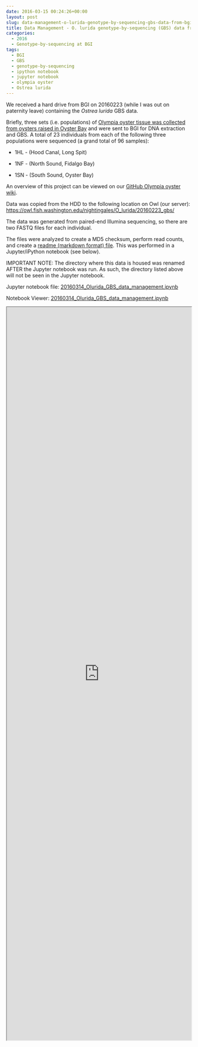```yaml
---
date: 2016-03-15 00:24:26+00:00
layout: post
slug: data-management-o-lurida-genotype-by-sequencing-gbs-data-from-bgi
title: Data Management - O. lurida genotype-by-sequencing (GBS) data from BGI
categories:
  - 2016
  - Genotype-by-sequencing at BGI
tags:
  - BGI
  - GBS
  - genotype-by-sequencing
  - ipython notebook
  - jupyter notebook
  - olympia oyster
  - Ostrea lurida
---
```


We received a hard drive from BGI on 20160223 (while I was out on paternity leave) containing the _Ostrea lurida_ GBS data.

Briefly, three sets (i.e. populations) of [Olympia oyster tissue was collected from oysters raised in Oyster Bay](https://robertslab.github.io/sams-notebook/2015/11/30/sample-submission-oly-oyster-bay-tissues-for-gbs.html) and were sent to BGI for DNA extraction and GBS. A total of 23 individuals from each of the following three populations were sequenced (a grand total of 96 samples):




    
  * 1HL - (Hood Canal, Long Spit)

    
  * 1NF - (North Sound, Fidalgo Bay)

    
  * 1SN - (South Sound, Oyster Bay)



An overview of this project can be viewed on our [GitHub Olympia oyster wiki](https://github.com/RobertsLab/project-olympia.oyster-genomic/wiki/Genotype-by-sequencing-November-2015).

Data was copied from the HDD to the following location on Owl (our server): [https://owl.fish.washington.edu/nightingales/O_lurida/20160223_gbs/](http://owl.fish.washington.edu/nightingales/O_lurida/20160223_gbs/)

The data was generated from paired-end Illumina sequencing, so there are two FASTQ files for each individual.

The files were analyzed to create a MD5 checksum, perform read counts, and create a [readme (markdown format) file](https://owl.fish.washington.edu/nightingales/O_lurida/20160223_gbs/readme.md). This was performed in a Jupyter/iPython notebook (see below).

IMPORTANT NOTE: The directory where this data is housed was renamed AFTER the Jupyter notebook was run. As such, the directory listed above will not be seen in the Jupyter notebook.

Jupyter notebook file: [20160314_Olurida_GBS_data_management.ipynb](https://eagle.fish.washington.edu/Arabidopsis/iPythonNotebooks/20160314_Olurida_GBS_data_management.ipynb)

Notebook Viewer: [20160314_Olurida_GBS_data_management.ipynb](https://nbviewer.jupyter.org/url/eagle.fish.washington.edu/Arabidopsis/iPythonNotebooks/20160314_Olurida_GBS_data_management.ipynb)

<iframe src="https://nbviewer.jupyter.org/url/eagle.fish.washington.edu/Arabidopsis/iPythonNotebooks/20160314_Olurida_GBS_data_management.ipynb" width="100%" height="2000" scrolling="yes"></iframe>
